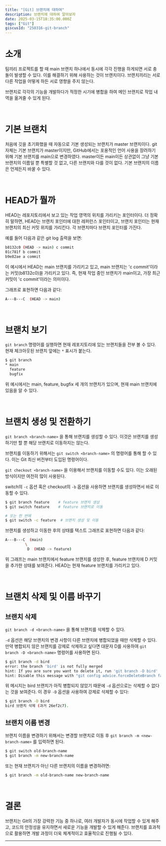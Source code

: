 ```yaml
---
title: "[Git] 브랜치에 대하여"
description: 브랜치에 대하여 알아보자
date: 2025-03-15T18:35:00.000Z
tags: ["Git"]
giscusId: "250316-git-branch"
---
```


# 소개

팀끼리 프로젝트를 할 때 main 브랜치 하나에서 동시에 각각 진행을 하게되면 서로 충돌이 발생할 수 있다. 이를 해결하기 위해 사용하는 것이 브랜치이다. 브랜치끼리는 서로 다른 작업을 어떻게 하든 서로 영향을 주지 않는다.

브랜치로 각각의 기능을 개발하다가 적정한 시기에 병합을 하여 메인 브랜치로 작업 내역을 옮겨줄 수 있게 된다.

<br />

# 기본 브랜치

처음에 깃을 초기화했을 때 자동으로 기본 생성되는 브랜치가 master 브랜치이다. git 자체는 기본 브랜치가 master이지만, GitHub에서는 포용적인 언어 사용을 장려하기 위해 기본 브랜치를 main으로 변경하였다. master이든 main이든 상관없이 그냥 기본 브랜치의 이름일 뿐 특별할 것 없고, 다른 브랜치와 다를 것이 없다. 기본 브랜치의 이름은 언제든지 바꿀 수 있다.

<br />

# HEAD가 뭘까

HEAD는 레포지토리에서 보고 있는 작업 영역의 위치를 가리키는 포인터이다. 더 정확히 말하면, HEAD는 브랜치 포인터에 대한 레퍼런스 포인터이고, 브랜치 포인터는 현재 브랜치의 최신 커밋 위치를 가리킨다. 각 브랜치마다 브랜치 포인터를 가진다.

예를 들어 다음과 같은 git log 출력을 보면:

```bash
b8132c0 (HEAD -> main) c commit
01c781f b commit
b9e82ae a commit
```

이 예시에서 HEAD는 main 브랜치를 가리키고 있고, main 브랜치는 'c commit'이라는 커밋(b8132c0)을 가리키고 있다. 즉, 현재 작업 중인 브랜치가 main이고, 가장 최근 커밋이 'c commit'이라는 의미이다.

그래프로 표현하면 다음과 같다:

```bash
A---B---C  (HEAD -> main)
```

<br />

# 브랜치 보기

`git branch` 명령어를 실행하면 현재 레포지토리에 있는 브랜치들을 전부 볼 수 있다. 현재 체크아웃된 브랜치 앞에는 `*` 표시가 붙는다.

```bash
$ git branch
* main
  feature
  bugfix
```

위 예시에서는 main, feature, bugfix 세 개의 브랜치가 있으며, 현재 main 브랜치에 있음을 알 수 있다.

<br />

# 브랜치 생성 및 전환하기

`git branch <branch-name>` 을 통해 브랜치를 생성할 수 있다. 이것은 브랜치를 생성하기만 할 뿐 해당 브랜치로 이동하지는 않는다.

브랜치를 이동하기 위해서는 `git switch <branch-name>` 의 명령어를 통해 할 수 있다. 이는 Git 최신 버전부터 도입된 명령어이다.

`git checkout <branch-name>` 을 이용해서 브랜치를 이동할 수도 있다. 이는 오래된 방식이지만 여전히 많이 사용된다.

switch의 `-c` 옵션 혹은 checkout의 `-b` 옵션을 사용하면 브랜치를 생성하면서 바로 이동할 수 있다.

```bash
$ git branch feature    # feature 브랜치 생성
$ git switch feature    # feature 브랜치로 이동

# 또는 한 번에
$ git switch -c feature  # 브랜치 생성 및 이동
```

브랜치를 생성하고 이동한 후의 상태를 텍스트 그래프로 표현하면 다음과 같다:

```bash
A---B---C  (main)
         \
          D  (HEAD -> feature)
```

위 그래프는 main 브랜치에서 feature 브랜치를 생성한 후, feature 브랜치에 D 커밋을 추가한 상태를 보여준다. HEAD는 현재 feature 브랜치를 가리키고 있다.

<br />

# 브랜치 삭제 및 이름 바꾸기

## 브랜치 삭제

`git branch -d <branch-name>` 을 통해 브랜치를 삭제할 수 있다.

`-d` 옵션은 해당 브랜치의 변경 사항이 다른 브랜치에 병합되었을 때만 삭제할 수 있다. 만약 병합되지 않은 브랜치를 강제로 삭제하고 싶다면 대문자 D를 사용하여 `git branch -D <branch-name>` 명령어를 사용하면 된다.

```bash
$ git branch -d bird
error: the branch 'bird' is not fully merged
hint: If you are sure you want to delete it, run 'git branch -D bird'
hint: Disable this message with "git config advice.forceDeleteBranch false"
```

위 메시지는 bird 브랜치가 아직 병합되지 않았기 때문에 `-d` 옵션으로는 삭제할 수 없다는 것을 보여준다. 이 경우 `-D` 옵션을 사용하여 강제로 삭제할 수 있다:

```bash
$ git branch -D bird
bird 브랜치 삭제 (과거 26ef2c7).
```

## 브랜치 이름 변경

브랜치 이름을 변경하기 위해서는 변경할 브랜치로 이동 후 `git branch -m <new-branch-name>` 를 입력하면 된다.

```bash
$ git switch old-branch-name
$ git branch -m new-branch-name
```

또는 현재 브랜치가 아닌 다른 브랜치의 이름을 변경하려면:

```bash
$ git branch -m old-branch-name new-branch-name
```

<br />

# 결론

브랜치는 Git의 가장 강력한 기능 중 하나로, 여러 개발자가 동시에 작업할 수 있게 해주고, 코드의 안정성을 유지하면서 새로운 기능을 개발할 수 있게 해준다. 브랜치를 효과적으로 활용하면 개발 과정이 더욱 체계적이고 효율적으로 진행될 수 있다.

---

